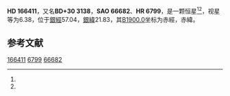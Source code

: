 {{Starbox begin
| name = HD 166411
}}
{{Starbox observe
| epoch = [[J2000.0|J2000.0]]
| constell = {{星座名待查}}<ref name=SIMBAD>{{cite web
 | url=http://simbad.u-strasbg.fr/simbad/sim-id?Ident=HR+6799
 | title=Pulsating variable Star
 | publisher=Centre de Données astronomiques de Strasbourg
 | work=SIMBAD
 | accessdate=2012-07-13
 | archive-date=2016-03-17
 | archive-url=https://web.archive.org/web/20160317080200/http://simbad.u-strasbg.fr/simbad/sim-id?Ident=HR+6799
 | dead-url=no
 }}</ref><ref name=DATA>{{cite web
 | url=http://vizier.u-strasbg.fr/viz-bin/VizieR-5?-out.add=.&-source=5050&-corr=PK=HR&-out.max=9999&HR=6799
 | title=VizieR Detailed Page
 | accessdate=2012-07-13
 | archive-date=2016-03-05
 | archive-url=https://web.archive.org/web/20160305005245/http://vizier.u-strasbg.fr/viz-bin/VizieR-5?-out.add=.&-source=5050&-corr=PK=HR&-out.max=9999&HR=6799
 | dead-url=no
 }}</ref>
| 星官 = 
| ra = {{RA|18|9|10.2}}<ref name=SIMBAD /><ref name=DATA />
| dec = {{DEC|+30|28|10}}<ref name=SIMBAD /><ref name=DATA />
| appmag_v = 6.38<ref name=SIMBAD /><ref name=DATA />
}}
{{Starbox character
| class = gK1<ref name=SIMBAD /><ref name=DATA />
| b-v = 1.19<ref name=SIMBAD /><ref name=DATA />
| u-b = 1.22<ref name=SIMBAD /><ref name=DATA />
| r-i = 0.61<ref name=SIMBAD /><ref name=DATA />
| variable = 
}}
{{Starbox astrometry
| radial_v = 1.22
| prop_mo_ra = -80
| parallax = 
| p_error = 
}}
{{Starbox catalog
| names =BD+30 3138，[[SAO星表|SAO]] 66682，[[HD星表|HD]] 166411，[[HR星表|HR]] 6799}}
{{Starbox reference |Simbad=HR+6799}}
{{Starbox end}}

'''HD 166411'''，又名'''BD+30 3138'''，'''SAO 66682'''、'''HR 6799'''，是一颗恒星<ref name=SIMBAD /><ref name=DATA />，视星等为6.38，位于[[銀道座標系|銀經]]57.04，[[銀道座標系|銀緯]]21.83，其[[B1900.0|B1900.0]]坐标为赤經{{RA|18|5|20.7}}，赤緯{{DEC|+30|21.83|53}}。

== 参考文献 ==
{{reflist}}

{{star-stub}}

[[Category:HD和HDE天體|166411]]
[[Category:HR天體|6799]]
[[Category:SAO天體|66682]]